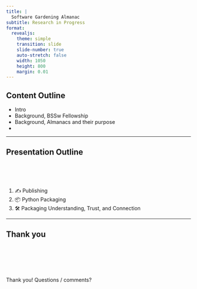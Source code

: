 ```yaml
---
title: |
  Software Gardening Almanac
subtitle: Research in Progress
format:
  revealjs: 
    theme: simple
    transition: slide
    slide-number: true
    auto-stretch: false
    width: 1050
    height: 800
    margin: 0.01
---
```


## Content Outline

- Intro 
- Background, BSSw Fellowship
- Background, Almanacs and their purpose
- 

------------------------------------------------------------------------

## Presentation Outline

<br>
<br>
<br>

1.  ✍️ Publishing
1. 📦 Python Packaging
1. 🛠️ Packaging Understanding, Trust, and Connection


------------------------------------------------------------------------

## Thank you

<br>
<br>
<br>
<br>
<br>
Thank you! Questions / comments?

